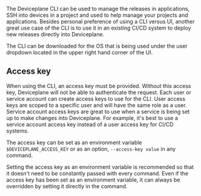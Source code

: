 
<Docs title="CLI">

The Deviceplane CLI can be used to manage the releases in applications, SSH into devices in a project and used to help manage your projects and applications. Besides personal preference of using a CLI versus UI, another great use case of the CLI is to use it in an existing CI/CD system to deploy new releases directly into Deviceplane.

The CLI can be downloaded for the OS that is being used under the user dropdown located in the upper right hand corner of the UI.

## Access key

When using the CLI, an access key must be provided. Without this access key, Deviceplane will not be able to authenticate the request. Each user or service account can create access keys to use for the CLI. User access keys are scoped to a specific user and will have the same role as a user. Service account access keys are great to use when a service is being set up to make changes into Deviceplane. For example, it's best to use a service account access key instead of a user access key for CI/CD systems.

The access key can be set as an environment variable `$DEVICEPLANE_ACCESS_KEY` or as an option, `--access-key value` in any command.

Setting the access key as an environment variable is recommended so that it doesn't need to be constantly passed with every command. Even if the access key has been set as an environment variable, it can always be overridden by setting it directly in the command.

</Docs>
